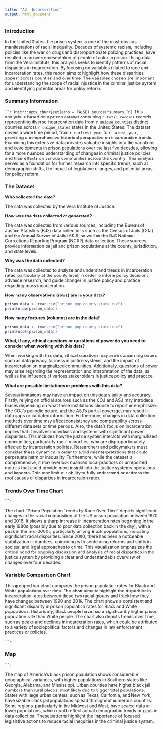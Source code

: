 ```yaml
---
title: "A3: Incarceration"
output: html_document
---
```


### Introduction

In the United States, the prison system is one of the most obvious manifestations of racial inequality. Decades of systemic racism, including policies like the war on drugs and disproportionate policing practices, have resulted in an overrepresentation of people of color in prison. Using data from the Vera Institute, this analysis seeks to identify patterns of racial disparities in incarceration. By focusing on variables related to race and incarceration rates, this report aims to highlight how these disparities appear across counties and over time. The variables chosen are important for understanding the scope of racial injustice in the criminal justice system and identifying potential areas for policy reform.

### Summary Information

``````r
knitr::opts_chunk$set(echo = FALSE)
source("summary.R")
```
This analysis is based on a prison dataset containing `r total_records` records representing diverse incarceration data from `r unique_counties` distinct counties across `r unique_states` states in the United States. The dataset covers a wide time period, from `r earliest_year` to `r latest_year`, providing a comprehensive historical perspective on incarceration trends. Examining this extensive data provides valuable insights into the variations and developments in prison populations over the last five decades, allowing for a more nuanced understanding of changes in criminal justice policies and their effects on various communities across the country. This analysis serves as a foundation for further research into specific trends, such as demographic shifts, the impact of legislative changes, and potential areas for policy reform.

### The Dataset

**Who collected the data?  **

The data was collected by the Vera Institute of Justice.

**How was the data collected or generated?**

The data was collected from various sources, including the Bureau of Justice Statistics (BJS) data collections such as the Census of Jails (COJ) and the Annual Survey of Jails (ASJ), as well as the BJS National Corrections Reporting Program (NCRP) data collection. These sources provide information on jail and prison populations at the county, jurisdiction, and state levels.

**Why was the data collected?**

The data was collected to analyze and understand trends in incarceration rates, particularly at the county level, in order to inform policy decisions, advance research, and guide changes in justice policy and practice regarding mass incarceration.

**How many observations (rows) are in your data?**  
```r
prison_data <- read.csv("prison_pop_county_state.csv")
print(nrow(prison_data))
```

**How many features (columns) are in the data?**  
```r
prison_data <- read.csv("prison_pop_county_state.csv")
print(ncol(prison_data))
```

**What, if any, ethical questions or questions of power do you need to consider when working with this data? ** 

When working with this data, ethical questions may arise concerning issues such as data privacy, fairness in justice systems, and the impact of incarceration on marginalized communities. Additionally, questions of power may arise regarding the representation and interpretation of the data, as well as the influence of various stakeholders in justice policy and practice.

**What are possible limitations or problems with this data?** 

Several limitations may have an impact on this data's utility and accuracy. Firstly, relying on official sources such as the COJ and ASJ may introduce biases depending on what these institutions choose to report or emphasize. The COJ's periodic nature, and the ASJ's partial coverage, may result in data gaps or outdated information. Furthermore, changes in data collection methods over time may affect consistency and comparability across different data sets or time periods. Also, the data's focus on incarceration implies that it involves individuals and systems with significant power disparities. This includes how the justice system interacts with marginalized communities, particularly racial minorities, who are disproportionately affected by incarceration policies. Researchers and policymakers must consider these dynamics in order to avoid misinterpretations that could perpetuate harm or inequality. Furthermore, while the dataset is comprehensive, it may overlook nuanced local practices or unreported metrics that could provide more insight into the justice system's operations and impacts. This may limit our ability to fully understand or address the root causes of disparities in incarceration rates.


### Trends Over Time Chart

``````r
```

The chart "Prison Population Trends by Race Over Time" depicts significant changes in the racial composition of the US prison population between 1970 and 2016. It shows a sharp increase in incarceration rates beginning in the early 1980s (possibly due to poor data collection back in the day), with a peak in the mid-2000s, particularly among Black populations, indicating significant racial disparities. Since 2000, there has been a noticeable stabilization in numbers, coinciding with sentencing reforms and shifts in societal and legal approaches to crime. This visualization emphasizes the critical need for ongoing discussion and analysis of racial disparities in the justice system by providing a clear and understandable overview of changes over four decades.


### Variable Comparison Chart

This grouped bar chart compares the prison population rates for Black and White populations over time. The chart aims to highlight the disparities in incarceration rates between these two racial groups and track how they have changed between 1990 and 2016. The chart shows a consistent and significant disparity in prison population rates for Black and White populations. Historically, Black people have had a significantly higher prison population rate than White people. The chart also depicts trends over time, such as peaks and declines in incarceration rates, which could be attributed to a variety of sociopolitical factors and changes in law enforcement practices or policies.

``````r
```

### Map

``````r
```

The map of America's black prison population shows considerable geographical variances, with higher populations in Southern states like Georgia, Alabama, and Mississippi. Urban counties have higher black jail numbers than rural places, most likely due to bigger total populations. States with large urban centers, such as Texas, California, and New York, have sizable black jail populations spread throughout numerous counties. Some regions, particularly in the Midwest and West, have scarce data or lower populations, which could reflect actual demographic trends or gaps in data collection. These patterns highlight the importance of focused legislative actions to reduce racial inequities in the criminal justice system.



